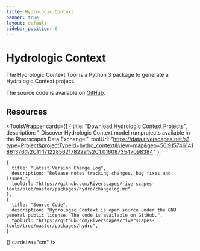 ```yaml
---
title: Hydrologic Context
banner: true
layout: default
sidebar_position: 6
---
```


# Hydrologic Context

The Hydrologic Context Tool is a Python 3 package to generate a Hydrologic Context project. 

The source code is available on [GitHub](https://github.com/Riverscapes/riverscapes-tools/tree/HEAD/packages/hydro). 

## Resources

<ToolsWrapper
  cards={[
    {
      title: "Download Hydrologic Context Projects",
      description: " Discover Hydrologic Context model run projects available in the Riverscapes Data Exchange.",
      toolUrl: "https://data.riverscapes.net/s?type=Project&projectTypeId=hydro_context&view=map&geo=56.915746141861376%2C11.171228562178229%2C1.0160873547098384"
    },
    
    {
      title: "Latest Version Change Log",
      description: "Release notes tracking changes, bug fixes and issues.",
      toolUrl: "https://github.com/Riverscapes/riverscapes-tools/blob/master/packages/hydro/changelog.md"
    },
    {
      title: "Source Code",
      description: "Hydrologic Context is open source under the GNU general public license. The code is available on GitHub.",
      toolUrl: "https://github.com/Riverscapes/riverscapes-tools/tree/master/packages/hydro",
    }
  ]}
  cardsize="sm"
/>